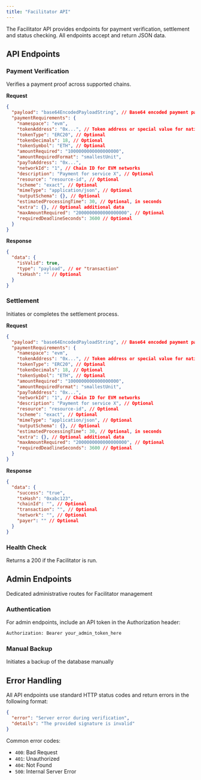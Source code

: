 ```yaml
---
title: "Facilitator API"
---
```


The Facilitator API provides endpoints for payment verification, settlement and status checking. All endpoints accept and return JSON data.

## API Endpoints

### Payment Verification

<Accordion title="POST /api/verify">
Verifies a payment proof across supported chains.

**Request**

```json
{
  "payload": "base64EncodedPayloadString", // Base64 encoded payment payload
  "paymentRequirements": {
    "namespace": "evm",
    "tokenAddress": "0x...", // Token address or special value for native tokens
    "tokenType": "ERC20", // Optional
    "tokenDecimals": 18, // Optional
    "tokenSymbol": "ETH", // Optional
    "amountRequired": "1000000000000000000",
    "amountRequiredFormat": "smallestUnit",
    "payToAddress": "0x...",
    "networkId": "1", // Chain ID for EVM networks
    "description": "Payment for service X", // Optional
    "resource": "resource-id", // Optional
    "scheme": "exact", // Optional
    "mimeType": "application/json", // Optional
    "outputSchema": {}, // Optional
    "estimatedProcessingTime": 30, // Optional, in seconds
    "extra": {}, // Optional additional data
    "maxAmountRequired": "2000000000000000000", // Optional
    "requiredDeadlineSeconds": 3600 // Optional
  }
}
```

**Response**

```json
{
  "data": {
    "isValid": true,
    "type": "payload", // or "transaction"
    "txHash": "" // Optional
  }
}
```

</Accordion>

### Settlement

<Accordion title="POST /api/settle">
Initiates or completes the settlement process.

**Request**

```json
{
  "payload": "base64EncodedPayloadString", // Base64 encoded payment payload
  "paymentRequirements": {
    "namespace": "evm",
    "tokenAddress": "0x...", // Token address or special value for native tokens
    "tokenType": "ERC20", // Optional
    "tokenDecimals": 18, // Optional
    "tokenSymbol": "ETH", // Optional
    "amountRequired": "1000000000000000000",
    "amountRequiredFormat": "smallestUnit",
    "payToAddress": "0x...",
    "networkId": "1", // Chain ID for EVM networks
    "description": "Payment for service X", // Optional
    "resource": "resource-id", // Optional
    "scheme": "exact", // Optional
    "mimeType": "application/json", // Optional
    "outputSchema": {}, // Optional
    "estimatedProcessingTime": 30, // Optional, in seconds
    "extra": {}, // Optional additional data
    "maxAmountRequired": "2000000000000000000", // Optional
    "requiredDeadlineSeconds": 3600 // Optional
  }
}
```

**Response**

```json
{
  "data": {
    "success": "true",
    "txHash": "0xabc123",
    "chainId": "", // Optional
    "transaction": "", // Optional
    "network": "", // Optional
    "payer": "" // Optional
  }
}
```

</Accordion>

### Health Check

<Accordion title="GET /health">
  Returns a 200 if the Facilitator is run.
</Accordion>

## Admin Endpoints

Dedicated administrative routes for Facilitator management

### Authentication

For admin endpoints, include an API token in the Authorization header:

```bash
Authorization: Bearer your_admin_token_here
```

### Manual Backup

<Accordion title="POST /backup">
  Initiates a backup of the database manually
</Accordion>

## Error Handling

All API endpoints use standard HTTP status codes and return errors in the following format:

```json
{
  "error": "Server error during verification",
  "details": "The provided signature is invalid"
}
```

Common error codes:

- `400`: Bad Request
- `401`: Unauthorized
- `404`: Not Found
- `500`: Internal Server Error
